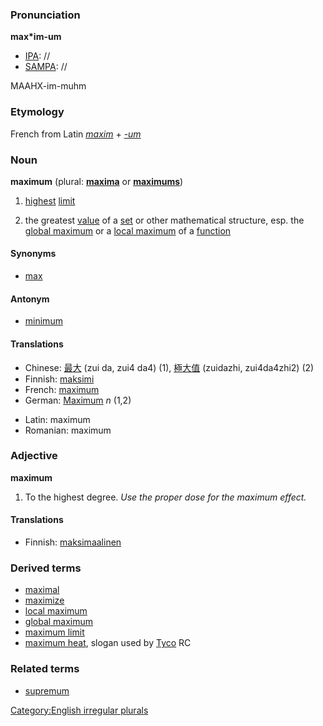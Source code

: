 ===Pronunciation===

'''max*im-um'''
*[[IPA]]: //
*[[SAMPA]]: //
MAAHX-im-muhm

===Etymology===

French from Latin ''[[maxim]]'' + ''[[-um]]''

===Noun===
'''maximum''' (plural: '''[[maxima]]''' or '''[[maximums]]''')
#[[highest]] [[limit]]
#{{mathematics}} the greatest [[value]] of a [[set]] or other mathematical structure, esp. the [[global maximum]] or a [[local maximum]] of a [[function]]

====Synonyms====
*[[max]]

====Antonym====
*[[minimum]]

====Translations====
{{top}}
*Chinese: [[最]][[大]] (zui da, zui4 da4) (1), [[極]][[大]][[值]] (zuidazhi, zui4da4zhi2) (2)
*Finnish: [[maksimi]]
*French: [[maximum'French|maximum]]
*German: [[Maximum]] ''n'' (1,2)
{{mid}}
*Latin: maximum
*Romanian: maximum
{{bottom}}

===Adjective===
'''maximum'''
#To the highest degree. ''Use the proper dose for the maximum effect.''

====Translations====
*Finnish: [[maksimaalinen]]

===Derived terms===
*[[maximal]]
*[[maximize]]
*[[local maximum]]
*[[global maximum]]
*[[maximum limit]]
*[[maximum heat]], slogan used by [[en:Tyco|Tyco]] RC

===Related terms===
*[[supremum]]

[[Category:English irregular plurals]]